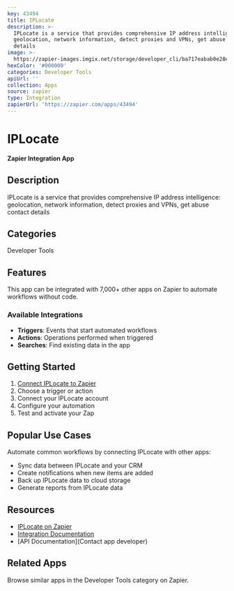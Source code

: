 ```yaml
---
key: 43494
title: IPLocate
description: >-
  IPLocate is a service that provides comprehensive IP address intelligence:
  geolocation, network information, detect proxies and VPNs, get abuse contact
  details
image: >-
  https://zapier-images.imgix.net/storage/developer_cli/ba717eabab0e28e74abc1e7957ddcc77.png?auto=format%2Ccompress&ixlib=python-3.0.0&q=50
hexColor: '#000000'
categories: Developer Tools
apiUrl: ''
collection: Apps
source: zapier
type: Integration
zapierUrl: 'https://zapier.com/apps/43494'
---
```

# IPLocate

**Zapier Integration App**

## Description

IPLocate is a service that provides comprehensive IP address intelligence: geolocation, network information, detect proxies and VPNs, get abuse contact details

## Categories

Developer Tools

## Features

This app can be integrated with 7,000+ other apps on Zapier to automate workflows without code.

### Available Integrations

- **Triggers**: Events that start automated workflows
- **Actions**: Operations performed when triggered
- **Searches**: Find existing data in the app

## Getting Started

1. [Connect IPLocate to Zapier](https://zapier.com/apps/43494)
2. Choose a trigger or action
3. Connect your IPLocate account
4. Configure your automation
5. Test and activate your Zap

## Popular Use Cases

Automate common workflows by connecting IPLocate with other apps:

- Sync data between IPLocate and your CRM
- Create notifications when new items are added
- Back up IPLocate data to cloud storage
- Generate reports from IPLocate data

## Resources

- [IPLocate on Zapier](https://zapier.com/apps/43494)
- [Integration Documentation](https://zapier.com/apps/43494/integrations)
- [API Documentation](Contact app developer)

## Related Apps

Browse similar apps in the Developer Tools category on Zapier.
